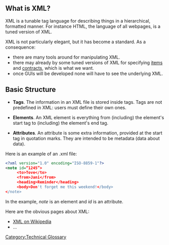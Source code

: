 [[Category:Technical Glossary]] 

== What is XML? ==
XML is a tunable tag language for describing things in a hierarchical, formatted manner. For instance HTML, the language of all webpages, is a tuned version of XML.

XML is not particularly elegant, but it has become a standard. As a consequence:
* there are many tools around for manipulating XML.
* there may already by some tuned versions of XML for specifying  [[Items Specification|items]] and [[Contracts Specification|contracts]], which is what we want.
* once GUIs will be developed none will have to see the underlying XML.

== Basic Structure ==

*'''Tags'''. The information in an XML file is stored inside tags. Tags are not predefined in XML: users must define their own ones.

*'''Elements'''. An XML element is everything from (including) the element's start tag to (including) the element's end tag.

*'''Attributes'''. An attribute is some extra information, provided at the start tag in quotation marks. They are intended to be metadata (data about data).

Here is an example of an .xml file:
<source lang="xml">
<?xml version="1.0" encoding="ISO-8859-1"?>
<note id=“1245”>
     <to>Tove</to>
     <from>Jani</from> 
     <heading>Reminder</heading>
     <body>Don't forget me this weekend!</body>
</note>
</source>
In the example, ''note'' is an element and ''id'' is an attribute.

Here are the obvious pages about XML:
* [[http://en.wikipedia.org/wiki/XML|XML on Wikipedia]]
* ...